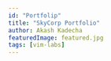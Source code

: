 ```yaml
---
id: "Portfolip"
title: "SkyCorp Portfolio"
author: Akash Kadecha
featuredImage: featured.jpg
tags: [vim-labs]
---
```


<!-- import { Button } from '@material-ui/core'

You can use Material UI JSX in your Markdown thanks to [MDX](https://mdxjs.com/).

<Button color='secondary' variant='contained'>Fantastic!</Button>
-->
